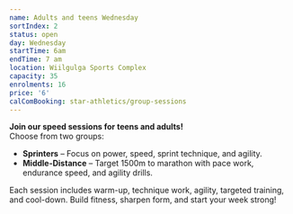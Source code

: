 ```yaml
---
name: Adults and teens Wednesday
sortIndex: 2
status: open
day: Wednesday
startTime: 6am
endTime: 7 am
location: Wiilgulga Sports Complex
capacity: 35
enrolments: 16
price: '6'
calComBooking: star-athletics/group-sessions
---
```

**Join our speed sessions for teens and adults!**\
Choose from two groups:

* **Sprinters** – Focus on power, speed, sprint technique, and agility.
* **Middle-Distance** – Target 1500m to marathon with pace work, endurance speed, and agility drills.

Each session includes warm-up, technique work, agility, targeted training, and cool-down. Build fitness, sharpen form, and start your week strong!
